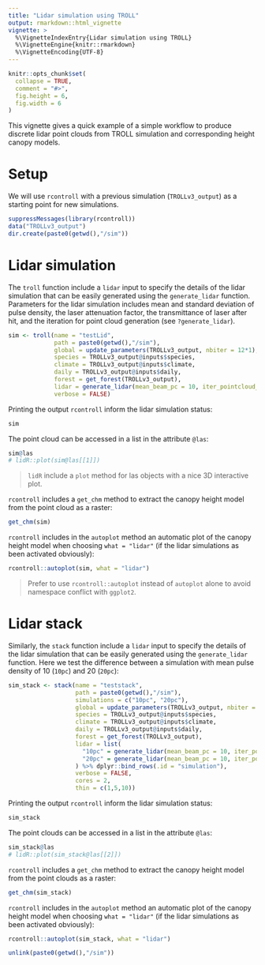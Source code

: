 ```yaml
---
title: "Lidar simulation using TROLL"
output: rmarkdown::html_vignette
vignette: >
  %\VignetteIndexEntry{Lidar simulation using TROLL}
  %\VignetteEngine{knitr::rmarkdown}
  %\VignetteEncoding{UTF-8}
---
```


```r
knitr::opts_chunk$set(
  collapse = TRUE,
  comment = "#>",
  fig.height = 6,
  fig.width = 6
)
```

This vignette gives a quick example of a simple workflow to produce discrete lidar point clouds from TROLL simulation and corresponding height canopy models.

# Setup

We will use `rcontroll` with a previous simulation (`TROLLv3_output`) as a starting point for new simulations. 

```r
suppressMessages(library(rcontroll))
data("TROLLv3_output")
dir.create(paste0(getwd(),"/sim"))
```

# Lidar simulation

The `troll` function include a `lidar` input to specify the details of the lidar simulation that can be easily generated using the `generate_lidar` function.
Parameters for the lidar simulation includes mean and standard deviation of pulse density, the laser attenuation factor, the transmittance of laser after hit, and the iteration for point cloud generation (see `?generate_lidar`).

```r
sim <- troll(name = "testLid",
             path = paste0(getwd(),"/sim"),
             global = update_parameters(TROLLv3_output, nbiter = 12*1),
             species = TROLLv3_output@inputs$species,
             climate = TROLLv3_output@inputs$climate,
             daily = TROLLv3_output@inputs$daily,
             forest = get_forest(TROLLv3_output),
             lidar = generate_lidar(mean_beam_pc = 10, iter_pointcloud_generation = 11),
             verbose = FALSE)
```

Printing the output `rcontroll` inform the lidar simulation status:

```r
sim
```

The point cloud can be accessed in a list in the attribute `@las`:

```r
sim@las
# lidR::plot(sim@las[[1]])
```

> `lidR` include a `plot` method for las objects with a nice 3D interactive plot.

`rcontroll` includes a `get_chm` method to extract the canopy height model from the point cloud as a raster:

```r
get_chm(sim)
```

`rcontroll` includes in the `autoplot` method an automatic plot of the canopy height model when choosing `what = "lidar"` (if the lidar simulations as been activated obviously):

```r
rcontroll::autoplot(sim, what = "lidar")
```

> Prefer to use `rcontroll::autoplot` instead of `autoplot` alone to avoid namespace conflict with `ggplot2`.

# Lidar stack

Similarly, the `stack` function include a `lidar` input to specify the details of the lidar simulation that can be easily generated using the `generate_lidar` function.
Here we test the difference between a simulation with mean pulse density of 10 (`10pc`) and 20 (`20pc`):

```r
sim_stack <- stack(name = "teststack", 
                   path = paste0(getwd(),"/sim"),
                   simulations = c("10pc", "20pc"),
                   global = update_parameters(TROLLv3_output, nbiter = 12*1),
                   species = TROLLv3_output@inputs$species,
                   climate = TROLLv3_output@inputs$climate,
                   daily = TROLLv3_output@inputs$daily,
                   forest = get_forest(TROLLv3_output),
                   lidar = list(
                     "10pc" = generate_lidar(mean_beam_pc = 10, iter_pointcloud_generation = 11),
                     "20pc" = generate_lidar(mean_beam_pc = 10, iter_pointcloud_generation = 1)
                   ) %>% dplyr::bind_rows(.id = "simulation"),
                   verbose = FALSE,
                   cores = 2,
                   thin = c(1,5,10))
```

Printing the output `rcontroll` inform the lidar simulation status:

```r
sim_stack
```

The point clouds can be accessed in a list in the attribute `@las`:

```r
sim_stack@las
# lidR::plot(sim_stack@las[[2]])
```

`rcontroll` includes a `get_chm` method to extract the canopy height model from the point clouds as a raster:

```r
get_chm(sim_stack)
```

`rcontroll` includes in the `autoplot` method an automatic plot of the canopy height model when choosing `what = "lidar"` (if the lidar simulations as been activated obviously):

```r
rcontroll::autoplot(sim_stack, what = "lidar")
```

```r
unlink(paste0(getwd(),"/sim"))
```



